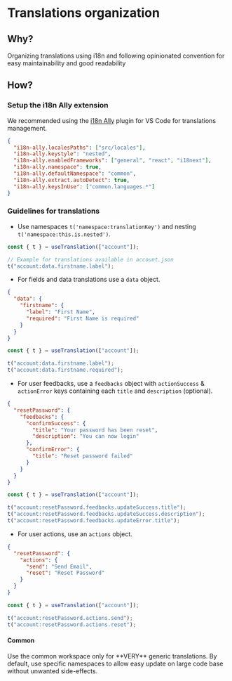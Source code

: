 
# Translations organization

## Why?

Organizing translations using i18n and following opinionated convention for easy maintainability and good readability

## How?

### Setup the i18n Ally extension

We recommended using the [i18n Ally](https://marketplace.visualstudio.com/items?itemName=lokalise.i18n-ally) plugin for VS Code for translations management.

```json filename=".vscode/settings.json"
{
  "i18n-ally.localesPaths": ["src/locales"],
  "i18n-ally.keystyle": "nested",
  "i18n-ally.enabledFrameworks": ["general", "react", "i18next"],
  "i18n-ally.namespace": true,
  "i18n-ally.defaultNamespace": "common",
  "i18n-ally.extract.autoDetect": true,
  "i18n-ally.keysInUse": ["common.languages.*"]
}
```

### Guidelines for translations

- Use namespaces `t('namespace:translationKey')` and nesting `t('namespace:this.is.nested')`.

```js
const { t } = useTranslation(["account"]);

// Example for translations available in account.json
t("account:data.firstname.label");
```

- For fields and data translations use a `data` object.

```json filename="account.json"
{
  "data": {
    "firstname": {
      "label": "First Name",
      "required": "First Name is required"
    }
  }
}
```

```js filename="React integration"
const { t } = useTranslation(["account"]);

t("account:data.firstname.label");
t("account:data.firstname.required");
```

- For user feedbacks, use a `feedbacks` object with `actionSuccess` & `actionError` keys containing each `title` and `description` (optional).

```json filename="account.json"
{
  "resetPassword": {
    "feedbacks": {
      "confirmSuccess": {
        "title": "Your password has been reset",
        "description": "You can now login"
      },
      "confirmError": {
        "title": "Reset password failed"
      }
    }
  }
}
```

```js filename="React integration"
const { t } = useTranslation(["account"]);

t("account:resetPassword.feedbacks.updateSuccess.title");
t("account:resetPassword.feedbacks.updateSuccess.description");
t("account:resetPassword.feedbacks.updateError.title");
```

- For user actions, use an `actions` object.

```json filename="account.json"
{
  "resetPassword": {
    "actions": {
      "send": "Send Email",
      "reset": "Reset Password"
    }
  }
}
```

```js filename="React integration"
const { t } = useTranslation(["account"]);

t("account:resetPassword.actions.send");
t("account:resetPassword.actions.reset");
```

#### Common

<Callout type="warning">
  Use the common workspace only for **VERY** generic translations. By default,
  use specific namespaces to allow easy update on large code base without
  unwanted side-effects.
</Callout>
